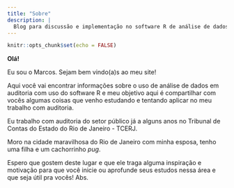 ```yaml
---
title: "Sobre"
description: |
  Blog para discussão e implementação no software R de análise de dados aplicada à auditoria.
---
```


```r
knitr::opts_chunk$set(echo = FALSE)
```

**Olá!**

Eu sou o Marcos. Sejam bem vindo(a)s ao meu site!

Aqui você vai encontrar informações sobre o uso de análise de dados em auditoria com uso do software R e meu objetivo aqui é compartilhar com vocês algumas coisas que venho estudando e tentando aplicar no meu trabalho com auditoria.

Eu trabalho com auditoria do setor público já a alguns anos no Tribunal de Contas do Estado do Rio de Janeiro - TCERJ. 

Moro na cidade maravilhosa do Rio de Janeiro com minha esposa, tenho uma filha e um cachorrinho _pug_.

Espero que gostem deste lugar e que ele traga alguma inspiração e motivação para que você inicie ou aprofunde seus estudos nessa área e que seja útil pra vocês! Abs.


